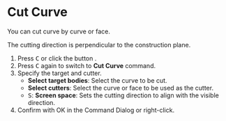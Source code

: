 
# Cut Curve

<Reference shortcut="C" command="Cut Curve" button="Left of Command Bar" />

You can cut curve by curve or face.

<Callout type="info">The cutting direction is perpendicular to the construction plane.</Callout>

1. Press <kbd>C</kbd> or click the button <ButtonIcon type="button-cut" />.
2. Press <kbd>C</kbd> again to switch to **Cut Curve** command.
3. Specify the target and cutter.
   - **Select target bodies**: Select the curve to be cut.
   - **Select cutters**: Select the curve or face to be used as the cutter.
   - <kbd>S</kbd>: **Screen space**: Sets the cutting direction to align with the visible direction.
4. Confirm with OK in the Command Dialog or right-click.





